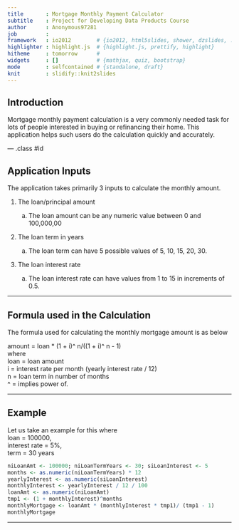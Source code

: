```yaml
---
title       : Mortgage Monthly Payment Calculator
subtitle    : Project for Developing Data Products Course
author      : Anonymous97281
job         : 
framework   : io2012        # {io2012, html5slides, shower, dzslides, ...}
highlighter : highlight.js  # {highlight.js, prettify, highlight}
hitheme     : tomorrow      # 
widgets     : []            # {mathjax, quiz, bootstrap}
mode        : selfcontained # {standalone, draft}
knit        : slidify::knit2slides
---
```


## Introduction

Mortgage monthly payment calculation is a very commonly needed task for lots of people interested in buying or refinancing their home. This application helps such users do the calculation quickly and accurately.

--- .class #id 

## Application Inputs

The application takes primarily 3 inputs to calculate the monthly amount.

1. The loan/principal amount

    a. The loan amount can be any numeric value between 0 and 100,000,00

2. The loan term in years
    
    a. The loan term can have 5 possible values of 5, 10, 15, 20, 30.

3. The loan interest rate

    a. The loan interest rate can have values from 1 to 15 in increments of 0.5.

---

## Formula used in the Calculation
The formula used for calculating the monthly mortgage amount is as below

amount = loan * (1 + i)\^ n/((1 + i)\^ n - 1)  
where  
loan = loan amount  
i = interest rate per month (yearly interest rate / 12)  
n = loan term in number of months  
^ = implies power of.

---

## Example 
Let us take an example for this where  
loan = 100000,  
interest rate = 5%,  
term = 30 years  
```r
niLoanAmt <- 100000; niLoanTermYears <- 30; siLoanInterest <- 5
months <- as.numeric(niLoanTermYears) * 12
yearlyInterest <- as.numeric(siLoanInterest)
monthlyInterest <- yearlyInterest / 12 / 100
loanAmt <- as.numeric(niLoanAmt)
tmp1 <- (1 + monthlyInterest)^months
monthlyMortgage <- loanAmt * (monthlyInterest * tmp1)/ (tmp1 - 1)
monthlyMortgage
```
---

